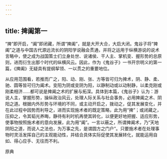 ```yaml
---
---
---
```

title: 捭阖第一
---






“捭”即开启，“阖”即闭藏，所谓“捭阖”，就是大开大合，大启大闭。鬼谷子将“捭阖”之道与中国古代源远流长的阴阳学说融会贯通，并将之运用于纵横游说的说术言略中，使之成为战国策士们立身处世、说诸侯、干人主、掌机变、握形势的总原则，进而衍生出那个时代的纵横风云。因此，作为《鬼谷子》一书开宗明义的第一篇，《捭阖》无疑具有提纲挈领、一以贯之的重要地位。

从应用范围看，若推而广之，阳、动、刚、张、方等皆可归为捭术，阴、静、柔、驰、圆等皆可归为阖术。变阳为阴或变阴为阳，以静制动或以动制静，以柔克刚或刚柔相济……都可说是捭阖之术的扩展与拓深。具体到本篇，《鬼谷子》认为：游说人主，掌握形势，操纵政治风云，处理人际关系与社会事务，必用捭阖之术、阴阳之道。根据内外形势与环境的不同，或主动开启之，拨动之，促其发展变化，并在此过程中因势而利导之，进而实现施术者的既定策略，此为用“捭”；或闭藏之，压抑之，令其韬光养晦，静待有利时机再使其转化，以便更好地把握、适应形势，使事物按照施术者的意向发展，此为用“阖”。一言以蔽之，所谓捭阖术，乃“天地阴阳之道，而说人之法也，为万事之先，是谓圆方之门户”。只要施术者在处理事物时灵活发挥自己的主观能动性，并结合具体实际促使其发展转化，就能运用自如、得心应手、无往而不利。

原典